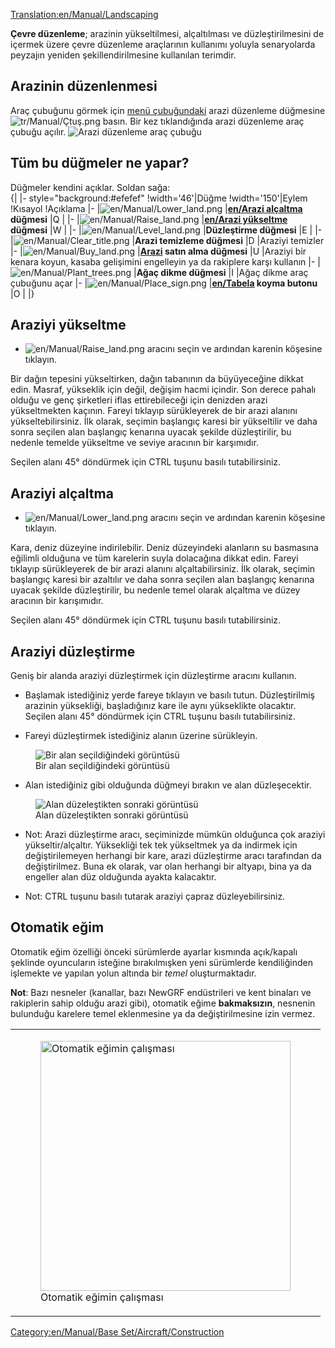 [[Translation:en/Manual/Landscaping]]
{{en/Manual/Tutorial}}{{tr/İçindekiler}}

'''Çevre düzenleme'''; arazinin yükseltilmesi, alçaltılması ve düzleştirilmesini de içermek üzere çevre düzenleme araçlarının kullanımı yoluyla senaryolarda peyzajın yeniden şekillendirilmesine kullanılan terimdir.

==Arazinin düzenlenmesi==
Araç çubuğunu görmek için [[en/Manual/Game interface|menü çubuğundaki]] arazi düzenleme düğmesine [[File:tr/Manual/Çtuş.png]] basın. Bir kez tıklandığında arazi düzenleme araç çubuğu açılır.
[[File:tr/Manual/Çaraçç.png|none|frame|Arazi düzenleme araç çubuğu]]

==Tüm bu düğmeler ne yapar?==
Düğmeler kendini açıklar. Soldan sağa:<br>
{| {{en/Wikitable}}
|- style="background:#efefef"
!width='46'|Düğme
!width='150'|Eylem
!Kısayol
!Açıklama
|-
|[[File:en/Manual/Lower land.png]]
|'''[[en/Arazi alçaltma]] düğmesi'''
|Q
|
|-
|[[File:en/Manual/Raise land.png]]
|'''[[en/Arazi yükseltme]] düğmesi'''
|W
|
|-
|[[File:en/Manual/Level land.png]]
|'''Düzleştirme düğmesi'''
|E
|
|-
|[[File:en/Manual/Clear title.png]]
|'''Arazi temizleme düğmesi'''
|D
|Araziyi temizler
|-
|[[File:en/Manual/Buy land.png]]
|'''[[en/Manual/Land|Arazi]] satın alma düğmesi'''
|U
|Araziyi bir kenara koyun, kasaba gelişimini engelleyin ya da rakiplere karşı kullanın
|-
|[[File:en/Manual/Plant trees.png]]
|'''Ağaç dikme düğmesi'''
|I
|Ağaç dikme araç çubuğunu açar
|-
|[[File:en/Manual/Place sign.png]]
|'''[[en/Tabela]] koyma butonu'''
|O
|
|}

==Araziyi yükseltme==
* [[File:en/Manual/Raise land.png]] aracını seçin ve ardından karenin köşesine tıklayın.
Bir dağın tepesini yükseltirken, dağın tabanının da büyüyeceğine dikkat edin. Masraf, yükseklik için değil, değişim hacmi içindir. Son derece pahalı olduğu ve genç şirketleri iflas ettirebileceği için denizden arazi yükseltmekten kaçının. Fareyi tıklayıp sürükleyerek de bir arazi alanını yükseltebilirsiniz. İlk olarak, seçimin başlangıç karesi bir yükseltilir ve daha sonra seçilen alan başlangıç kenarına uyacak şekilde düzleştirilir, bu nedenle temelde yükseltme ve seviye aracının bir karşımıdır.

Seçilen alanı 45° döndürmek için CTRL tuşunu basılı tutabilirsiniz.

==Araziyi alçaltma==
* [[File:en/Manual/Lower land.png]] aracını seçin ve ardından karenin köşesine tıklayın.
Kara, deniz düzeyine indirilebilir. Deniz düzeyindeki alanların su basmasına eğilimli olduğuna ve tüm karelerin suyla dolacağına dikkat edin. Fareyi tıklayıp sürükleyerek de bir arazi alanını alçaltabilirsiniz. İlk olarak, seçimin başlangıç karesi bir azaltılır ve daha sonra seçilen alan başlangıç kenarına uyacak şekilde düzleştirilir, bu nedenle temel olarak alçaltma ve düzey aracının bir karışımıdır.

Seçilen alanı 45° döndürmek için CTRL tuşunu basılı tutabilirsiniz.

==Araziyi düzleştirme==
Geniş bir alanda araziyi düzleştirmek için düzleştirme aracını kullanın.

*Başlamak istediğiniz yerde fareye tıklayın ve basılı tutun. Düzleştirilmiş arazinin yüksekliği, başladığınız kare ile aynı yükseklikte olacaktır. Seçilen alanı 45° döndürmek için CTRL tuşunu basılı tutabilirsiniz.

*Fareyi düzleştirmek istediğiniz alanın üzerine sürükleyin.
[[File:en/Manual/Level land before.png|center|frame|Bir alan seçildiğindeki görüntüsü]]

*Alan istediğiniz gibi olduğunda düğmeyi bırakın ve alan düzleşecektir.
[[File:en/Manual/Level land after.png|center|frame|Alan düzeleştikten sonraki görüntüsü]]

*Not: Arazi düzleştirme aracı, seçiminizde mümkün olduğunca çok araziyi yükseltir/alçaltır. Yüksekliği tek tek yükseltmek ya da indirmek için değiştirilemeyen herhangi bir kare, arazi düzleştirme aracı tarafından da değiştirilmez. Buna ek olarak, var olan herhangi bir altyapı, bina ya da engeller alan düz olduğunda ayakta kalacaktır.

*Not: CTRL tuşunu basılı tutarak araziyi çapraz düzleyebilirsiniz.

==Otomatik eğim==
Otomatik eğim özelliği önceki sürümlerde ayarlar kısmında açık/kapalı şeklinde oyuncuların isteğine bırakılmışken yeni sürümlerde kendiliğinden işlemekte ve yapılan yolun altında bir ''temel'' oluşturmaktadır.

'''Not''': Bazı nesneler (kanallar, bazı NewGRF endüstrileri ve kent binaları ve rakiplerin sahip olduğu arazi gibi), otomatik eğime '''bakmaksızın''', nesnenin bulunduğu karelere temel eklenmesine ya da değiştirilmesine izin vermez.
{|
|[[File:tr/Manual/Oeğim.png|none|thumb|400px|Otomatik eğimin çalışması]]
|}

{{en/Feature|0.6}}
[[Category:en/Manual/Base Set/Aircraft/Construction]]